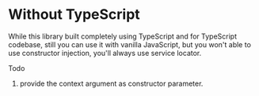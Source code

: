 # Without TypeScript

While this library built completely using TypeScript and for TypeScript codebase, still you can use it with vanilla JavaScript, but you won't able to use constructor injection, you'll always use service locator.

Todo

1. provide the context argument as constructor parameter.
